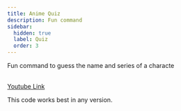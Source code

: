 ```yaml
---
title: Anime Quiz
description: Fun command
sidebar:
  hidden: true
  label: Quiz
  order: 3
---
```



Fun command to guess the name and series of a characte

<YouTube id="qj9yBGNXuyY" />

<a href="https://youtu.be/qj9yBGNXuyY?si=aK8as8wWPIJcTFVG">
  <br />
  Youtube Link
</a>

This code works best in any version.
